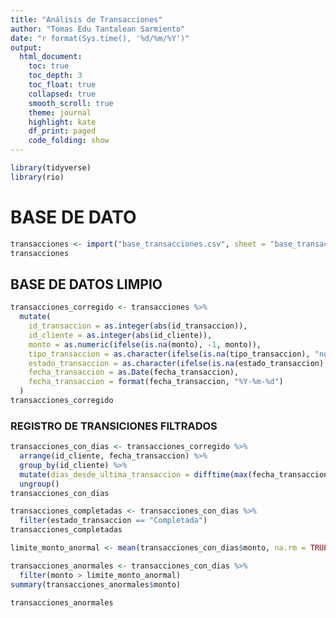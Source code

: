---
title: "Análisis de Transacciones"
author: "Tomas Edu Tantalean Sarmiento"
date: "r format(Sys.time(), '%d/%m/%Y')"
output:
  html_document:
    toc: true
    toc_depth: 3
    toc_float: true
    collapsed: true
    smooth_scroll: true
    theme: journal
    highlight: kate
    df_print: paged
    code_folding: show
---

```{r,warning=FALSE, include=FALSE}
library(tidyverse)
library(rio)
```

# BASE DE DATO

```{r}
transacciones <- import("base_transacciones.csv", sheet = "base_transacciones")
transacciones
```

## BASE DE DATOS LIMPIO

```{r}
transacciones_corregido <- transacciones %>%
  mutate(
    id_transaccion = as.integer(abs(id_transaccion)),
    id_cliente = as.integer(abs(id_cliente)),
    monto = as.numeric(ifelse(is.na(monto), -1, monto)),
    tipo_transaccion = as.character(ifelse(is.na(tipo_transaccion), "no identificado", tipo_transaccion)),
    estado_transaccion = as.character(ifelse(is.na(estado_transaccion), "no identificado", estado_transaccion)),
    fecha_transaccion = as.Date(fecha_transaccion),
    fecha_transaccion = format(fecha_transaccion, "%Y-%m-%d")
  )
transacciones_corregido
```

### REGISTRO DE TRANSICIONES FILTRADOS

```{r}
transacciones_con_dias <- transacciones_corregido %>%
  arrange(id_cliente, fecha_transaccion) %>%
  group_by(id_cliente) %>%
  mutate(dias_desde_ultima_transaccion = difftime(max(fecha_transaccion), fecha_transaccion, units = "days")) %>%
  ungroup()
transacciones_con_dias

transacciones_completadas <- transacciones_con_dias %>%
  filter(estado_transaccion == "Completada")
transacciones_completadas

limite_monto_anormal <- mean(transacciones_con_dias$monto, na.rm = TRUE) + 3 * sd(transacciones_con_dias$monto, na.rm = TRUE)

transacciones_anormales <- transacciones_con_dias %>%
  filter(monto > limite_monto_anormal)
summary(transacciones_anormales$monto)

transacciones_anormales
```
